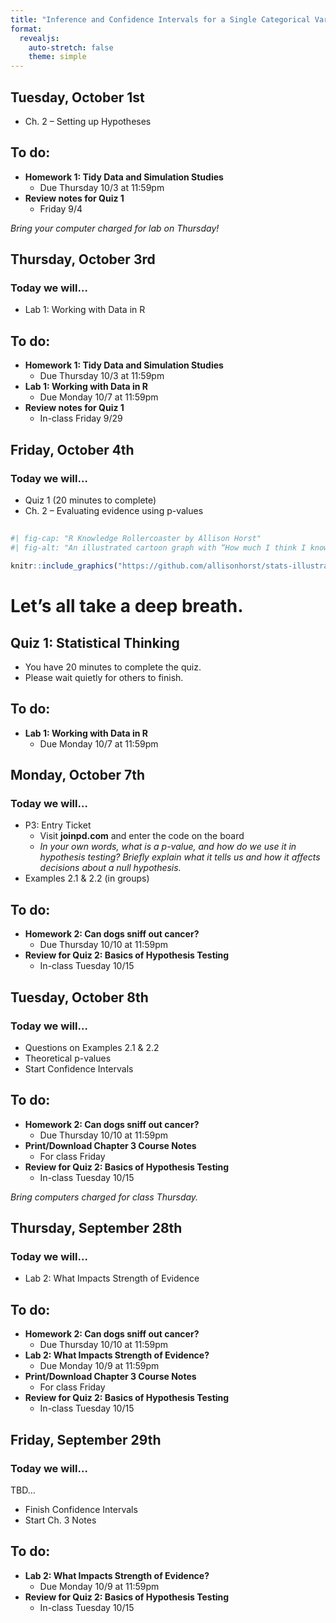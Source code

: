 ```yaml
---
title: "Inference and Confidence Intervals for a Single Categorical Variable"
format: 
  revealjs:
    auto-stretch: false
    theme: simple
---
```


## Tuesday, October 1st

+ Ch. 2 -- Setting up Hypotheses

## To do:

+ **Homework 1: Tidy Data and Simulation Studies**
  + Due Thursday 10/3 at 11:59pm
+ **Review notes for Quiz 1**
  + Friday 9/4
  
*Bring your computer charged for lab on Thursday!*

## Thursday, October 3rd
### Today we will...

+ Lab 1: Working with Data in R

## To do:

+ **Homework 1: Tidy Data and Simulation Studies**
  + Due Thursday 10/3 at 11:59pm
+ **Lab 1: Working with Data in R**
  + Due Monday 10/7 at 11:59pm
+ **Review notes for Quiz 1**
  + In-class Friday 9/29

## Friday, October 4th
### Today we will...

+ Quiz 1 (20 minutes to complete)
+ Ch. 2 -- Evaluating evidence using p-values

## 

```r
#| fig-cap: "R Knowledge Rollercoaster by Allison Horst"
#| fig-alt: "An illustrated cartoon graph with “How much I think I know about R” on the y-axis, with axis labels at “I know nothing” and “I know lots”, versus “time” on the x-axis. The line varies widely between the two. Above the line are emoji-like faces, showing uncertainty and hope early on. At a second peak is the label “join R community on twitter”, with a “mind-blown” emoji face. The line quickly descends, but with a happy looking emoji character sliding down it."

knitr::include_graphics("https://github.com/allisonhorst/stats-illustrations/raw/main/rstats-artwork/r_rollercoaster.png")
```

# Let's all take a deep breath.

## Quiz 1: Statistical Thinking

+ You have 20 minutes to complete the quiz.
+ Please wait quietly for others to finish.

## To do:

+ **Lab 1: Working with Data in R**
  + Due Monday 10/7 at 11:59pm
  
## Monday, October 7th
### Today we will...

+ P3: Entry Ticket
  + Visit **joinpd.com** and enter the code on the board
  + *In your own words, what is a p-value, and how do we use it in hypothesis testing? Briefly explain what it tells us and how it affects decisions about a null hypothesis.*
+ Examples 2.1 & 2.2 (in groups)

## To do:

+ **Homework 2: Can dogs sniff out cancer?**
  + Due Thursday 10/10 at 11:59pm
+ **Review for Quiz 2: Basics of Hypothesis Testing**
  + In-class Tuesday 10/15

## Tuesday, October 8th
### Today we will...

+ Questions on Examples 2.1 & 2.2
+ Theoretical p-values
+ Start Confidence Intervals

## To do:

+ **Homework 2: Can dogs sniff out cancer?**
  + Due Thursday 10/10 at 11:59pm
+ **Print/Download Chapter 3 Course Notes**
  + For class Friday
+ **Review for Quiz 2: Basics of Hypothesis Testing**
  + In-class Tuesday 10/15
  
*Bring computers charged for class Thursday.*

## Thursday, September 28th
### Today we will...

+ Lab 2: What Impacts Strength of Evidence

## To do:

+ **Homework 2: Can dogs sniff out cancer?**
  + Due Thursday 10/10 at 11:59pm
+ **Lab 2: What Impacts Strength of Evidence?**
  + Due Monday 10/9 at 11:59pm
+ **Print/Download Chapter 3 Course Notes**
  + For class Friday
+ **Review for Quiz 2: Basics of Hypothesis Testing**
  + In-class Tuesday 10/15


## Friday, September 29th
### Today we will...

TBD... 

+ Finish Confidence Intervals
+ Start Ch. 3 Notes

<!-- + **Entry Ticket** "What is one concept about hypothesis testing and confidence intervals you have a question about?" -->
<!-- + Meaning of 95% confidence interval -->
<!-- + Review hypothesis testing & confidence intervals -->

## To do:

+ **Lab 2: What Impacts Strength of Evidence?**
  + Due Monday 10/9 at 11:59pm
+ **Review for Quiz 2: Basics of Hypothesis Testing**
  + In-class Tuesday 10/15

